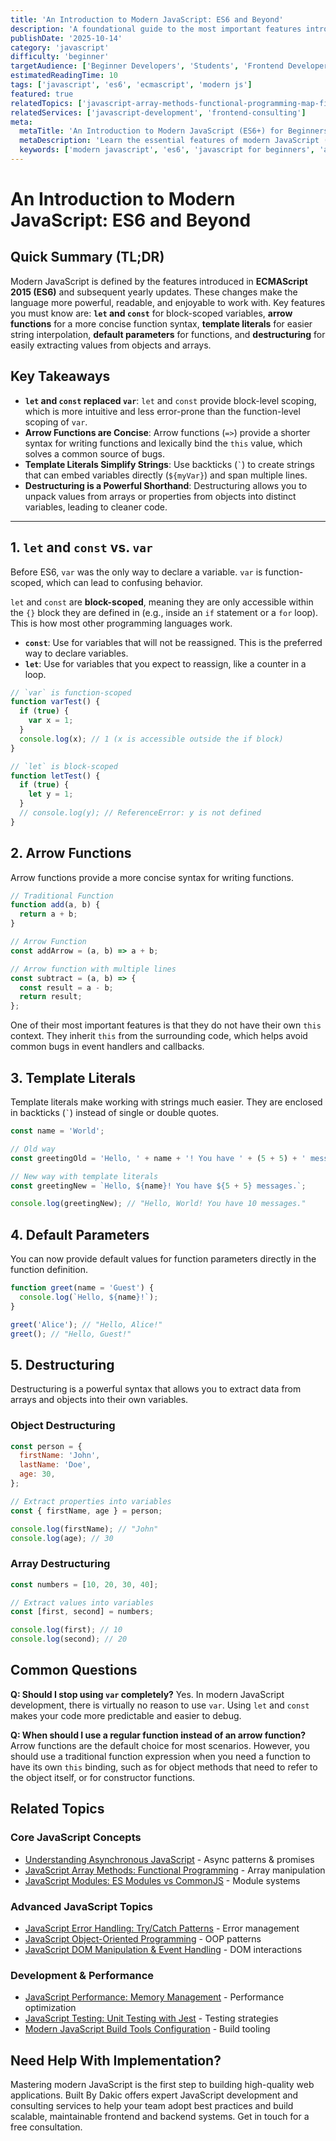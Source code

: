 ```yaml
---
title: 'An Introduction to Modern JavaScript: ES6 and Beyond'
description: 'A foundational guide to the most important features introduced in ES6 (ECMAScript 2015), such as let/const, arrow functions, template literals, and destructuring.'
publishDate: '2025-10-14'
category: 'javascript'
difficulty: 'beginner'
targetAudience: ['Beginner Developers', 'Students', 'Frontend Developers']
estimatedReadingTime: 10
tags: ['javascript', 'es6', 'ecmascript', 'modern js']
featured: true
relatedTopics: ['javascript-array-methods-functional-programming-map-filter-reduce', 'javascript-modules-es-modules-vs-commonjs-moder-bundling', 'javascript-error-handling-try-catch-patterns-modern-error-management', 'understanding-asynchronous-javascript', 'javascript-object-oriented-programming-classes-prototypes-inheritance', 'typescript-migration-strategy-converting-js-projects', 'javascript-dom-manipulation-modern-event-handling-performance', 'javascript-performance-memory-management-optimization-techniques', 'javascript-testing-unit-testing-jest-modern-testing-strategies', 'web-development/modern-javascript-build-tools-configuration']
relatedServices: ['javascript-development', 'frontend-consulting']
meta:
  metaTitle: 'An Introduction to Modern JavaScript (ES6+) for Beginners'
  metaDescription: 'Learn the essential features of modern JavaScript (ES6), including let/const, arrow functions, template literals, default parameters, and destructuring. A perfect guide for beginners.'
  keywords: ['modern javascript', 'es6', 'javascript for beginners', 'arrow functions', 'let const']
---
```


# An Introduction to Modern JavaScript: ES6 and Beyond

## Quick Summary (TL;DR)

Modern JavaScript is defined by the features introduced in **ECMAScript 2015 (ES6)** and subsequent yearly updates. These changes make the language more powerful, readable, and enjoyable to work with. Key features you must know are: **`let` and `const`** for block-scoped variables, **arrow functions** for a more concise function syntax, **template literals** for easier string interpolation, **default parameters** for functions, and **destructuring** for easily extracting values from objects and arrays.

## Key Takeaways

- **`let` and `const` replaced `var`**: `let` and `const` provide block-level scoping, which is more intuitive and less error-prone than the function-level scoping of `var`.
- **Arrow Functions are Concise**: Arrow functions (`=>`) provide a shorter syntax for writing functions and lexically bind the `this` value, which solves a common source of bugs.
- **Template Literals Simplify Strings**: Use backticks (`` ` ``) to create strings that can embed variables directly (`${myVar}`) and span multiple lines.
- **Destructuring is a Powerful Shorthand**: Destructuring allows you to unpack values from arrays or properties from objects into distinct variables, leading to cleaner code.

---

## 1. `let` and `const` vs. `var`

Before ES6, `var` was the only way to declare a variable. `var` is function-scoped, which can lead to confusing behavior.

`let` and `const` are **block-scoped**, meaning they are only accessible within the `{}` block they are defined in (e.g., inside an `if` statement or a `for` loop). This is how most other programming languages work.

- **`const`**: Use for variables that will not be reassigned. This is the preferred way to declare variables.
- **`let`**: Use for variables that you expect to reassign, like a counter in a loop.

```javascript
// `var` is function-scoped
function varTest() {
  if (true) {
    var x = 1;
  }
  console.log(x); // 1 (x is accessible outside the if block)
}

// `let` is block-scoped
function letTest() {
  if (true) {
    let y = 1;
  }
  // console.log(y); // ReferenceError: y is not defined
}
```

## 2. Arrow Functions

Arrow functions provide a more concise syntax for writing functions.

```javascript
// Traditional Function
function add(a, b) {
  return a + b;
}

// Arrow Function
const addArrow = (a, b) => a + b;

// Arrow function with multiple lines
const subtract = (a, b) => {
  const result = a - b;
  return result;
};
```

One of their most important features is that they do not have their own `this` context. They inherit `this` from the surrounding code, which helps avoid common bugs in event handlers and callbacks.

## 3. Template Literals

Template literals make working with strings much easier. They are enclosed in backticks (`` ` ``) instead of single or double quotes.

```javascript
const name = 'World';

// Old way
const greetingOld = 'Hello, ' + name + '! You have ' + (5 + 5) + ' messages.';

// New way with template literals
const greetingNew = `Hello, ${name}! You have ${5 + 5} messages.`;

console.log(greetingNew); // "Hello, World! You have 10 messages."
```

## 4. Default Parameters

You can now provide default values for function parameters directly in the function definition.

```javascript
function greet(name = 'Guest') {
  console.log(`Hello, ${name}!`);
}

greet('Alice'); // "Hello, Alice!"
greet(); // "Hello, Guest!"
```

## 5. Destructuring

Destructuring is a powerful syntax that allows you to extract data from arrays and objects into their own variables.

### Object Destructuring

```javascript
const person = {
  firstName: 'John',
  lastName: 'Doe',
  age: 30,
};

// Extract properties into variables
const { firstName, age } = person;

console.log(firstName); // "John"
console.log(age); // 30
```

### Array Destructuring

```javascript
const numbers = [10, 20, 30, 40];

// Extract values into variables
const [first, second] = numbers;

console.log(first); // 10
console.log(second); // 20
```

## Common Questions

**Q: Should I stop using `var` completely?**
Yes. In modern JavaScript development, there is virtually no reason to use `var`. Using `let` and `const` makes your code more predictable and easier to debug.

**Q: When should I use a regular function instead of an arrow function?**
Arrow functions are the default choice for most scenarios. However, you should use a traditional function expression when you need a function to have its own `this` binding, such as for object methods that need to refer to the object itself, or for constructor functions.

## Related Topics

### Core JavaScript Concepts
- [Understanding Asynchronous JavaScript](/topics/understanding-asynchronous-javascript) - Async patterns & promises
- [JavaScript Array Methods: Functional Programming](/topics/javascript-array-methods-functional-programming-map-filter-reduce) - Array manipulation
- [JavaScript Modules: ES Modules vs CommonJS](/topics/javascript-modules-es-modules-vs-commonjs-moder-bundling) - Module systems

### Advanced JavaScript Topics
- [JavaScript Error Handling: Try/Catch Patterns](/topics/javascript-error-handling-try-catch-patterns-modern-error-management) - Error management
- [JavaScript Object-Oriented Programming](/topics/javascript-object-oriented-programming-classes-prototypes-inheritance) - OOP patterns
- [JavaScript DOM Manipulation & Event Handling](/topics/javascript-dom-manipulation-modern-event-handling-performance) - DOM interactions

### Development & Performance
- [JavaScript Performance: Memory Management](/topics/javascript-performance-memory-management-optimization-techniques) - Performance optimization
- [JavaScript Testing: Unit Testing with Jest](/topics/javascript-testing-unit-testing-jest-modern-testing-strategies) - Testing strategies
- [Modern JavaScript Build Tools Configuration](/topics/web-development/modern-javascript-build-tools-configuration) - Build tooling

## Need Help With Implementation?

Mastering modern JavaScript is the first step to building high-quality web applications. Built By Dakic offers expert JavaScript development and consulting services to help your team adopt best practices and build scalable, maintainable frontend and backend systems. Get in touch for a free consultation.
